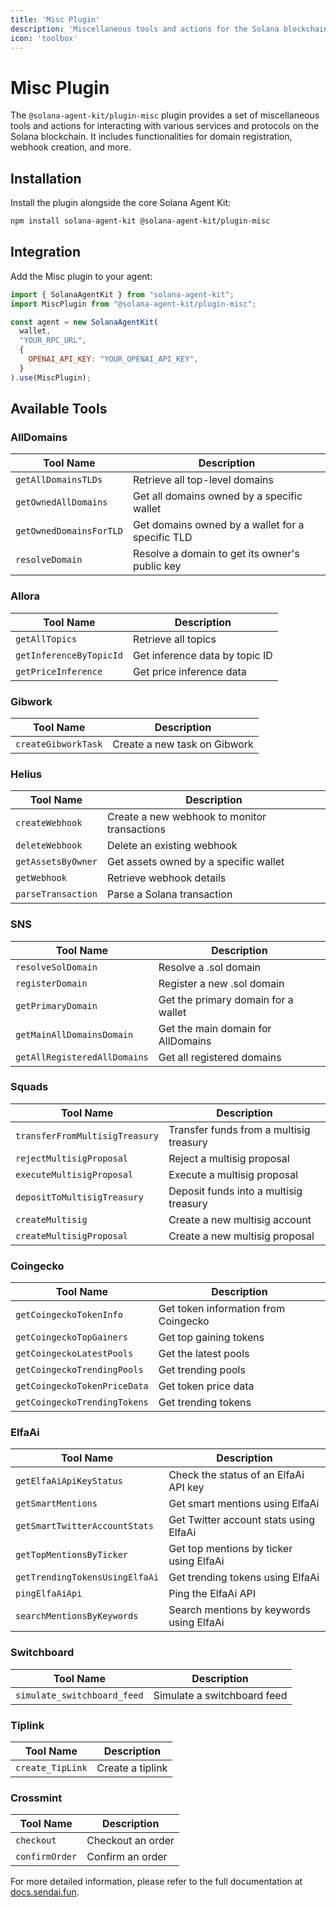 ```yaml
---
title: 'Misc Plugin'
description: 'Miscellaneous tools and actions for the Solana blockchain'
icon: 'toolbox'
---
```


# Misc Plugin

The `@solana-agent-kit/plugin-misc` plugin provides a set of miscellaneous tools and actions for interacting with various services and protocols on the Solana blockchain. It includes functionalities for domain registration, webhook creation, and more.

## Installation

Install the plugin alongside the core Solana Agent Kit:

```bash
npm install solana-agent-kit @solana-agent-kit/plugin-misc
```

## Integration

Add the Misc plugin to your agent:

```javascript
import { SolanaAgentKit } from "solana-agent-kit";
import MiscPlugin from "@solana-agent-kit/plugin-misc";

const agent = new SolanaAgentKit(
  wallet,
  "YOUR_RPC_URL",
  {
    OPENAI_API_KEY: "YOUR_OPENAI_API_KEY",
  }
).use(MiscPlugin);
```

## Available Tools

### AllDomains
| Tool Name | Description |
|-----------|-------------|
| `getAllDomainsTLDs` | Retrieve all top-level domains |
| `getOwnedAllDomains` | Get all domains owned by a specific wallet |
| `getOwnedDomainsForTLD` | Get domains owned by a wallet for a specific TLD |
| `resolveDomain` | Resolve a domain to get its owner's public key |

### Allora
| Tool Name | Description |
|-----------|-------------|
| `getAllTopics` | Retrieve all topics |
| `getInferenceByTopicId` | Get inference data by topic ID |
| `getPriceInference` | Get price inference data |

### Gibwork
| Tool Name | Description |
|-----------|-------------|
| `createGibworkTask` | Create a new task on Gibwork |

### Helius
| Tool Name | Description |
|-----------|-------------|
| `createWebhook` | Create a new webhook to monitor transactions |
| `deleteWebhook` | Delete an existing webhook |
| `getAssetsByOwner` | Get assets owned by a specific wallet |
| `getWebhook` | Retrieve webhook details |
| `parseTransaction` | Parse a Solana transaction |

### SNS
| Tool Name | Description |
|-----------|-------------|
| `resolveSolDomain` | Resolve a .sol domain |
| `registerDomain` | Register a new .sol domain |
| `getPrimaryDomain` | Get the primary domain for a wallet |
| `getMainAllDomainsDomain` | Get the main domain for AllDomains |
| `getAllRegisteredAllDomains` | Get all registered domains |

### Squads
| Tool Name | Description |
|-----------|-------------|
| `transferFromMultisigTreasury` | Transfer funds from a multisig treasury |
| `rejectMultisigProposal` | Reject a multisig proposal |
| `executeMultisigProposal` | Execute a multisig proposal |
| `depositToMultisigTreasury` | Deposit funds into a multisig treasury |
| `createMultisig` | Create a new multisig account |
| `createMultisigProposal` | Create a new multisig proposal |

### Coingecko
| Tool Name | Description |
|-----------|-------------|
| `getCoingeckoTokenInfo` | Get token information from Coingecko |
| `getCoingeckoTopGainers` | Get top gaining tokens |
| `getCoingeckoLatestPools` | Get the latest pools |
| `getCoingeckoTrendingPools` | Get trending pools |
| `getCoingeckoTokenPriceData` | Get token price data |
| `getCoingeckoTrendingTokens` | Get trending tokens |

### ElfaAi
| Tool Name | Description |
|-----------|-------------|
| `getElfaAiApiKeyStatus` | Check the status of an ElfaAi API key |
| `getSmartMentions` | Get smart mentions using ElfaAi |
| `getSmartTwitterAccountStats` | Get Twitter account stats using ElfaAi |
| `getTopMentionsByTicker` | Get top mentions by ticker using ElfaAi |
| `getTrendingTokensUsingElfaAi` | Get trending tokens using ElfaAi |
| `pingElfaAiApi` | Ping the ElfaAi API |
| `searchMentionsByKeywords` | Search mentions by keywords using ElfaAi |

### Switchboard
| Tool Name | Description |
|-----------|-------------|
| `simulate_switchboard_feed` | Simulate a switchboard feed |

### Tiplink
| Tool Name | Description |
|-----------|-------------|
| `create_TipLink` | Create a tiplink |

### Crossmint
| Tool Name | Description |
|-----------|-------------|
| `checkout` | Checkout an order |
| `confirmOrder` | Confirm an order |

For more detailed information, please refer to the full documentation at [docs.sendai.fun](https://docs.sendai.fun).